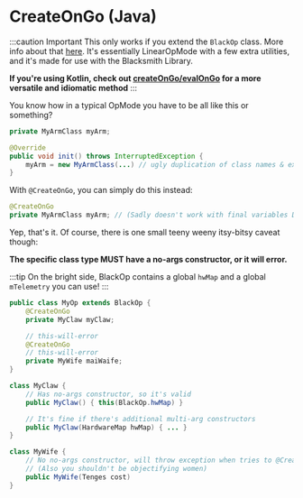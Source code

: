 
# CreateOnGo (Java)

:::caution Important
This only works if you extend the `BlackOp` class. More info about that [here](./overview). It's essentially LinearOpMode with
a few extra utilities, and it's made for use with the Blacksmith Library.

**If you're using Kotlin, check out [createOnGo/evalOnGo](./create-on-go-kt) for a more versatile and idiomatic method**
:::

You know how in a typical OpMode you have to be all like this or something?

```java
private MyArmClass myArm;

@Override
public void init() throws InterruptedException {
    myArm = new MyArmClass(...) // ugly duplication of class names & extra boilerplate smh my head
}
```

With `@CreateOnGo`, you can simply do this instead:

```java
@CreateOnGo
private MyArmClass myArm; // (Sadly doesn't work with final variables D:)
```

Yep, that's it. Of course, there is one small teeny weeny itsy-bitsy caveat though:

**The specific class type MUST have a no-args constructor, or it will error.**

:::tip
On the bright side, BlackOp contains a global `hwMap` and a global `mTelemetry` you can use!
:::

```java
public class MyOp extends BlackOp {
    @CreateOnGo
    private MyClaw myClaw;

    // this-will-error
    @CreateOnGo
    // this-will-error
    private MyWife maiWaife;
}

class MyClaw {
    // Has no-args constructor, so it's valid
    public MyClaw() { this(BlackOp.hwMap) }

    // It's fine if there's additional multi-arg constructors
    public MyClaw(HardwareMap hwMap) { ... }
}

class MyWife {
    // No no-args constructor, will throw exception when tries to @CreateOnGo
    // (Also you shouldn't be objectifying women)
    public MyWife(Tenges cost)
}
```
